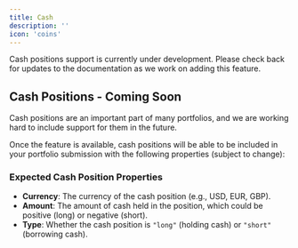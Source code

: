 ```yaml
---
title: Cash
description: ''
icon: 'coins'
---
```


<Note>
  Cash positions support is currently under development. Please check back for updates to the documentation as we work on adding this feature.
</Note>

## Cash Positions - Coming Soon

Cash positions are an important part of many portfolios, and we are working hard to include support for them in the future.

Once the feature is available, cash positions will be able to be included in your portfolio submission with the following properties (subject to change):

### Expected Cash Position Properties

- **Currency**: The currency of the cash position (e.g., USD, EUR, GBP).
- **Amount**: The amount of cash held in the position, which could be positive (long) or negative (short).
- **Type**: Whether the cash position is `"long"` (holding cash) or `"short"` (borrowing cash).